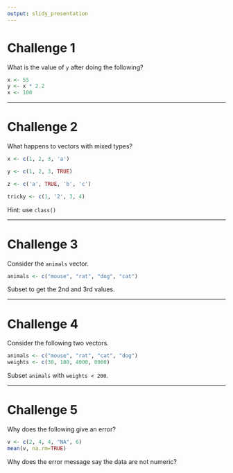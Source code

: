 ```yaml
---
output: slidy_presentation
---
```


# Challenge 1


What is the value of `y` after doing the following?

```r
x <- 55
y <- x * 2.2
x <- 100
```


---

# Challenge 2


What happens to vectors with mixed types?

```r
x <- c(1, 2, 3, 'a')

y <- c(1, 2, 3, TRUE)

z <- c('a', TRUE, 'b', 'c')

tricky <- c(1, '2', 3, 4)
```

Hint: use `class()`


---

# Challenge 3


Consider the `animals` vector.

```r
animals <- c("mouse", "rat", "dog", "cat")
```

Subset to get the 2nd and 3rd values.


---

# Challenge 4


Consider the following two vectors.

```r
animals <- c("mouse", "rat", "cat", "dog")
weights <- c(30, 180, 4000, 8000)
```

Subset `animals` with `weights < 200`.


---

# Challenge 5


Why does the following give an error?

```r
v <- c(2, 4, 4, "NA", 6)
mean(v, na.rm=TRUE)
```

Why does the error message say the data are not numeric?


